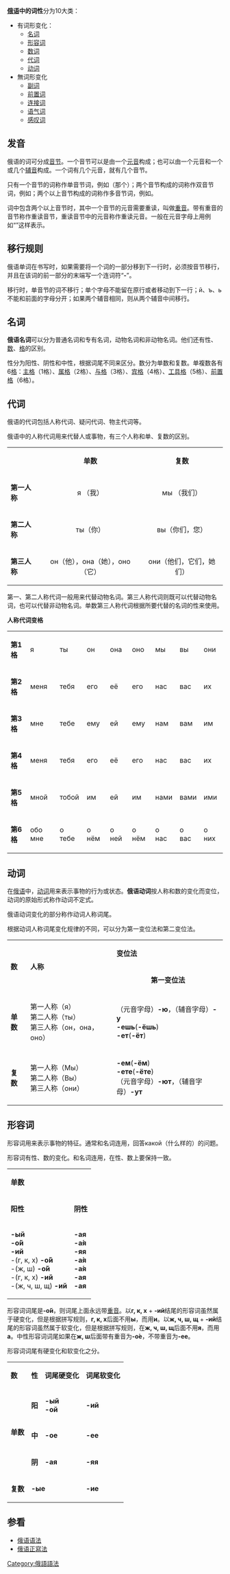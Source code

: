 '''[[俄语|俄语]]中的词性'''分为10大类：
*有词形变化：
**[[名词|名词]]
**[[形容词|形容词]]
**[[数词|数词]]
**[[代词|代词]]
**[[动词|动词]]
*無词形变化
**[[副词|副词]]
**[[前置词|前置词]]
**[[连接词|连接词]]
**[[语气词|语气词]]
**[[感叹词|感叹词]]

==发音==
{{main|俄语正音法}}

俄语的词可分成[[音节|音节]]。一个音节可以是由一个[[元音|元音]]构成；也可以由一个元音和一个或几个[[辅音|辅音]]构成。一个词有几个元音，就有几个音节。

只有一个音节的词称作单音节词，例如{{lang|ru|тот}}（那个）；两个音节构成的词称作双音节词，例如{{lang|ru|один}}；两个以上音节构成的词称作多音节词，例如{{lang|ru|комната}}。

词中包含两个以上音节时，其中一个音节的元音需要重读，叫做[[重音|重音]]。带有重音的音节称作重读音节，重读音节中的元音称作重读元音。一般在元音字母上用例如“'''{{lang|ru|ко́мната}}'''”这样表示。

==移行规则==

俄语单词在书写时，如果需要将一个词的一部分移到下一行时，必须按音节移行，并且在该词的前一部分的末端写一个连词符“'''-'''”。

移行时，单音节的词不移行；单个字母不能留在原行或者移动到下一行；й、ъ、ь不能和前面的字母分开；如果两个辅音相同，则从两个辅音中间移行。

==名词==
{{main|俄语名词}}

'''俄语名词'''可以分为普通名词和专有名词，动物名词和非动物名词。他们还有性、[[數_(语法)|数]]、[[格_(语法)|格]]的区别。

性分为阳性、阴性和中性，根据词尾不同来区分。数分为单数和复数。单複数各有6[[格_(语法)|格]]：[[主格|主格]]（1格）、[[属格|属格]]（2格）、[[与格|与格]]（3格）、[[宾格|宾格]]（4格）、[[工具格|工具格]]（5格）、[[前置格|前置格]]（6格）。

==代词==
俄语的代词包括人称代词、疑问代词、物主代词等。

俄语中的人称代词用来代替人或事物，有三个人称和单、复数的区别。

{| border="1" cellpadding="3" cellspacing="0" style="border-collapse: collapse;font-family:FreeSerif,Georgia,'Times New Roman','Nimbus Roman No9 L','Century Schoolbook L','Trebuchet MS','URW Bookman L','URW Chancery L','URW Palladio L',Arial,Teams,serif;"
|- 
| ||bgcolor="#CCCCCC" align=center|'''单数'''|| bgcolor="#CCCCCC" align=center|'''复数'''
|-
|bgcolor="#CCCCCC"|'''第一人称'''||я （我）||мы （我们）
|-
|bgcolor="#CCCCCC"|'''第二人称'''||ты（你）||вы（你们，您）
|-
|bgcolor="#CCCCCC"|'''第三人称'''||он（他），она（她），оно（它）||они（他们，它们，她们）
|}

第一、第二人称代词一般用来代替动物名词。第三人称代词则既可以代替动物名词，也可以代替非动物名词。单数第三人称代词根据所要代替的名词的性来使用。

'''人称代词变格'''
{| cellpadding=4 style="border-collapse: collapse;font-family:FreeSerif,Georgia,'Times New Roman','Nimbus Roman No9 L','Century Schoolbook L','Trebuchet MS','URW Bookman L','URW Chancery L','URW Palladio L',Arial,Teams,serif;"
|-
| '''第1格''' || я || ты || он || она || оно || мы || вы || они
|-
| '''第2格''' || меня || тебя || его || её || его || нас || вас || их
|-
| '''第3格''' || мне || тебе || ему || ей || ему || нам || вам || им
|-
| '''第4格''' || меня || тебя || его || её || его || нас || вас || их
|-
| '''第5格''' || мной || тобой || им || ей || им || нами || вами || ими
|-
| '''第6格''' || обо мне|| о тебе || о нём || о ней || о нём || о нас || о вас || о них
|}

==动词==
{{main|俄语动词}}

在[[俄语|俄语]]中，[[动词|动词]]用来表示事物的行为或状态。'''俄语动词'''按人称和数的变化而变位，动词的原始形式称作动词不定式。

俄语动词变化的部分称作动词人称词尾。

根据动词人称词尾变化规律的不同，可以分为第一变位法和第二变位法。

{| border="1" cellpadding="3" cellspacing="0" style="border-collapse: collapse;font-family:FreeSerif,Georgia,'Times New Roman','Nimbus Roman No9 L','Century Schoolbook L','Trebuchet MS','URW Bookman L','URW Chancery L','URW Palladio L',Arial,Teams,serif;"
|- bgcolor="#CCCCCC" align=center
|rowspan="2"|'''数'''||rowspan="2"|'''人称'''||colspan="2"|'''变位法'''
|-
|bgcolor="#CCCCCC" align=center|'''第一变位法'''||bgcolor="#CCCCCC" align=center|'''第二变位法'''
|-
|bgcolor="#CCCCCC"|'''单数'''||第一人称（я）<br>第二人称（ты）<br>第三人称（он，она，оно）||（元音字母）'''-ю'''，（辅音字母）'''-у'''<br>'''-ешь'''('''-ëшь''')<br>'''-ет'''('''-ëт''') ||'''-ю'''，（[[唏音|唏音]]）'''-у'''<br>'''-ишь'''<br>'''-ит'''
|-
|bgcolor="#CCCCCC"|'''复数'''||第一人称（Мы）<br>第二人称（Вы）<br>第三人称（они）||'''-ем'''('''-ëм''')<br>'''-ете'''('''-ёте''')<br>（元音字母）'''-ют'''，（辅音字母）'''-ут'''||'''-им'''<br>'''-ите'''<br>（元音字母）'''-ят'''，（唏音）'''-ат''' 
|}

==形容词==

形容词用来表示事物的特征。通常和名词连用，回答какой（什么样的）的问题。

形容词有性、数的变化。和名词连用，在性、数上要保持一致。

{| border="1" cellpadding="3" cellspacing="0" style="border-collapse: collapse;font-family:FreeSerif,Georgia,'Times New Roman','Nimbus Roman No9 L','Century Schoolbook L','Trebuchet MS','URW Bookman L','URW Chancery L','URW Palladio L',Arial,Teams,serif;"
|- bgcolor="#CCCCCC" align=center
| colspan="3"|'''单数'''|| rowspan="2"|'''复数'''
|- align=center bgcolor="#CCCCCC"
| '''阳性'''||'''阴性'''||'''中性'''
|- align=center
|'''-ый'''<br>'''-о́й'''<br>'''-ий'''<br>-(г, к, х) '''-о́й'''<br>-(ж, ш) '''-о́й'''<br>-(г, к, х) '''-ий'''<br>-(ж, ч, ш, щ) '''-ий'''
|'''-ая'''<br>'''-а́я'''<br>'''-яя'''<br>'''-а́я'''<br>'''-а́я'''<br>'''-ая'''<br>'''-ая'''
|'''-ое'''<br>'''-о́е'''<br>'''-ее'''<br>'''-о́е'''<br>'''-о́е'''<br>'''-ое'''<br>'''-ое'''
|'''-ые'''<br>'''-ы́е'''<br>'''-ие'''<br>'''-и́е'''<br>'''-и́е'''<br>'''-ие'''<br>'''-ие'''
|}

形容词词尾是'''-о́й'''，则词尾上面永远带[[重音|重音]]。以'''г, к, х''' + '''-ий'''结尾的形容词虽然属于硬变化，但是根据拼写规则，'''г, к, х'''后面不用'''ы'''，而用'''и'''。以'''ж, ч, ш, щ''' +  '''-ий'''结尾的形容词虽然属于软变化，但是根据拼写规则，在'''ж, ч, ш, щ'''后面不用'''я'''，而用'''а'''。中性形容词词尾如果在'''ж, ш'''后面带有重音为'''-о́е'''，不带重音为'''-ее'''。

形容词词尾有硬变化和软变化之分。

{| border="1" cellpadding="3" cellspacing="0" style="border-collapse: collapse;font-family:FreeSerif,Georgia,'Times New Roman','Nimbus Roman No9 L','Century Schoolbook L','Trebuchet MS','URW Bookman L','URW Chancery L','URW Palladio L',Arial,Teams,serif;"
|- bgcolor="#CCCCCC" align=center
|'''数'''||'''性'''||'''词尾硬变化'''||'''词尾软变化'''
|- align=center
|bgcolor="#CCCCCC" rowspan="3"|'''单数'''||bgcolor="#CCCCCC" |'''阳'''||'''-ый'''<br>'''-ой'''||'''-ий'''
|- align=center
|bgcolor="#CCCCCC"|'''中'''||'''-ое'''||'''-ее'''
|- align=center
|bgcolor="#CCCCCC"|'''阴'''||'''-ая'''||'''-яя'''
|- align=center
|bgcolor="#CCCCCC"|'''复数'''|| colspan="2"|'''-ые'''||'''-ие'''
|}

==参看==
*[[俄语语法|俄语语法]]
*[[俄语正寫法|俄语正寫法]]
{{Russian language}}
[[Category:俄語語法|Category:俄語語法]]